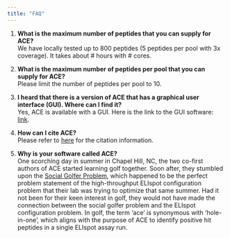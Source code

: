```yaml
---
title: "FAQ"
---
```


1. **What is the maximum number of peptides that you can supply for ACE?** <br/>
We have locally tested up to 800 peptides (5 peptides per pool with 3x coverage). It takes about # hours with # cores.

2. **What is the maximum number of peptides per pool that you can supply for ACE?** <br/>
Please limit the number of peptides per pool to 10.

3. **I heard that there is a version of ACE that has a graphical user interface (GUI). Where can I find it?** <br/>
Yes, ACE is available with a GUI. Here is the link to the GUI software: [link](https://github.com/pirl-unc/ace-gui).

4. **How can I cite ACE?** <br/>
Please refer to [here](index.qmd#citation) for the citation information.

5. **Why is your software called ACE?** <br/>
One scorching day in summer in Chapel Hill, NC, the two co-first authors of ACE started learning golf together. Soon after, they stumbled upon the [Social Golfer Problem](https://www.csplib.org/Problems/prob010/), which happened to be the perfect problem statement of the high-throughput ELIspot configuration problem that their lab was trying to optimize that same summer. Had it not been for their keen interest in golf, they would not have made the connection between the social golfer problem and the ELIspot configuration problem. In golf, the term 'ace' is synonymous with 'hole-in-one', which aligns with the purpose of ACE to identify positive hit peptides in a single ELIspot assay run.